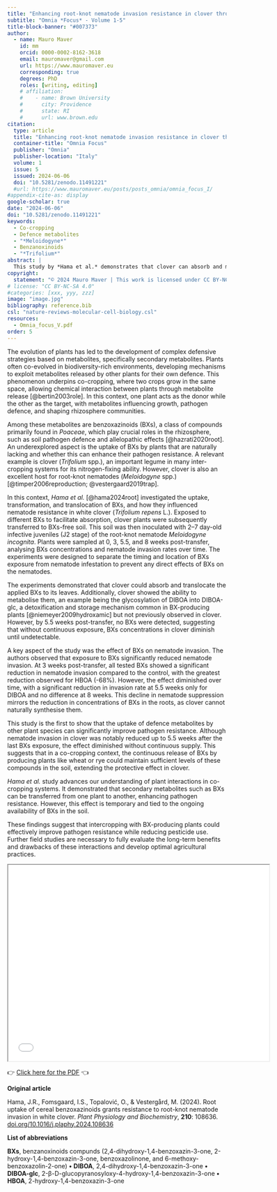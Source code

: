 ```yaml
---
title: "Enhancing root-knot nematode invasion resistance in clover through root uptake of benzoxazinoids"
subtitle: "Omnia *Focus* - Volume 1-5"
title-block-banner: "#007373"
author:
  - name: Mauro Maver
    id: mm
    orcid: 0000-0002-8162-3618
    email: mauromaver@gmail.com
    url: https://www.mauromaver.eu
    corresponding: true
    degrees: PhD
    roles: [writing, editing]
    # affiliation: 
    #    - name: Brown University
    #      city: Providence
    #      state: RI
    #      url: www.brown.edu
citation:
  type: article
  title: "Enhancing root-knot nematode invasion resistance in clover through root uptake of benzoxazinoids"
  container-title: "Omnia Focus"
  publisher: "Omnia"
  publisher-location: "Italy"
  volume: 1
  issue: 5
  issued: 2024-06-06
  doi: "10.5281/zenodo.11491221"
  #url: https://www.mauromaver.eu/posts/posts_omnia/omnia_focus_I/
#appendix-cite-as: display
google-scholar: true
date: "2024-06-06"
doi: "10.5281/zenodo.11491221"
keywords:
  - Co-cropping
  - Defence metabolites
  - "*Meloidogyne*"
  - Benzanoxinoids
  - "*Trifolium*"
abstract: |
  This study by *Hama et al.* demonstrates that clover can absorb and metabolise benzoxazinoids from other plants, significantly enhancing its resistance to nematode invasion temporarily. The findings suggest that continuous benzoxazinoids release in co-cropping systems could sustain pathogen protection in non-benzoxazinoids-producing plants like clover.
copyright:
  statement: "© 2024 Mauro Maver | This work is licensed under CC BY-NC-SA 4.0"
# license: "CC BY-NC-SA 4.0"
#categories: [xxx, yyy, zzz]
image: "image.jpg"
bibliography: reference.bib
csl: "nature-reviews-molecular-cell-biology.csl"
resources: 
  - Omnia_focus_V.pdf
order: 5
---
```


::: drop-cap
The evolution of plants has led to the development of complex defensive strategies based on metabolites, specifically secondary metabolites. Plants often co-evolved in biodiversity-rich environments, developing mechanisms to exploit metabolites released by other plants for their own defence. This phenomenon underpins co-cropping, where two crops grow in the same space, allowing chemical interaction between plants through metabolite release [@bertin2003role]. In this context, one plant acts as the donor while the other as the target, with metabolites influencing growth, pathogen defence, and shaping rhizosphere communities.
:::

Among these metabolites are benzoxazinoids (BXs), a class of compounds primarily found in *Poaceae*, which play crucial roles in the rhizosphere, such as soil pathogen defence and allelopathic effects [@hazrati2020root]. An underexplored aspect is the uptake of BXs by plants that are naturally lacking and whether this can enhance their pathogen resistance. A relevant example is clover (*Trifolium* spp.), an important legume in many inter-cropping systems for its nitrogen-fixing ability. However, clover is also an excellent host for root-knot nematodes (*Meloidogyne* spp.) [@timper2006reproduction; @vestergaard2019trap].

In this context, *Hama et al.* [@hama2024root] investigated the uptake, transformation, and translocation of BXs, and how they influenced nematode resistance in white clover (*Trifolium repens* L.). Exposed to different BXs to facilitate absorption, clover plants were subsequently transferred to BXs-free soil. This soil was then inoculated with 2–7 day-old infective juveniles (J2 stage) of the root-knot nematode *Meloidogyne incognita*. Plants were sampled at 0, 3, 5.5, and 8 weeks post-transfer, analysing BXs concentrations and nematode invasion rates over time. The experiments were designed to separate the timing and location of BXs exposure from nematode infestation to prevent any direct effects of BXs on the nematodes.

The experiments demonstrated that clover could absorb and translocate the applied BXs to its leaves. Additionally, clover showed the ability to metabolise them, an example being the glycosylation of DIBOA into DIBOA-glc, a detoxification and storage mechanism common in BX-producing plants [@niemeyer2009hydroxamic] but not previously observed in clover. However, by 5.5 weeks post-transfer, no BXs were detected, suggesting that without continuous exposure, BXs concentrations in clover diminish until undetectable.

A key aspect of the study was the effect of BXs on nematode invasion. The authors observed that exposure to BXs significantly reduced nematode invasion. At 3 weeks post-transfer, all tested BXs showed a significant reduction in nematode invasion compared to the control, with the greatest reduction observed for HBOA (-68%). However, the effect diminished over time, with a significant reduction in invasion rate at 5.5 weeks only for DIBOA and no difference at 8 weeks. This decline in nematode suppression mirrors the reduction in concentrations of BXs in the roots, as clover cannot naturally synthesise them.

This study is the first to show that the uptake of defence metabolites by other plant species can significantly improve pathogen resistance. Although nematode invasion in clover was notably reduced up to 5.5 weeks after the last BXs exposure, the effect diminished without continuous supply. This suggests that in a co-cropping context, the continuous release of BXs by producing plants like wheat or rye could maintain sufficient levels of these compounds in the soil, extending the protective effect in clover.

*Hama et al.* study advances our understanding of plant interactions in co-cropping systems. It demonstrated that secondary metabolites such as BXs can be transferred from one plant to another, enhancing pathogen resistance. However, this effect is temporary and tied to the ongoing availability of BXs in the soil.

These findings suggest that intercropping with BX-producing plants could effectively improve pathogen resistance while reducing pesticide use. Further field studies are necessary to fully evaluate the long-term benefits and drawbacks of these interactions and develop optimal agricultural practices.

::: {style="text-align: center"}
<iframe width="600" height="450" src="Omnia_focus_V.pdf">

</iframe>
:::

::: PDF
👉 [Click here for the PDF](Omnia_focus_V.pdf "Here you can download the PDF version") 👈
:::

::: {.callout-note appearance="minimal"}
**Original article**

Hama, J.R., Fomsgaard, I.S., Topalović, O., & Vestergård, M. (2024). Root uptake of cereal benzoxazinoids grants resistance to root-knot nematode invasion in white clover. *Plant Physiology and Biochemistry*, **210**: 108636. [doi.org/10.1016/j.plaphy.2024.108636](https://doi.org/10.1016/j.plaphy.2024.108636)

**List of abbreviations**

**BXs**, benzanoxinoids compunds (2,4-dihydroxy-1,4-benzoxazin-3-one, 2-hydroxy-1,4-benzoxazin-3-one, benzoxazolinone, and 6-methoxy- benzoxazolin-2-one) **•** **DIBOA**, 2,4-dihydroxy-1,4-benzoxazin-3-one **•** **DIBOA-glc**, 2-β-D-glucopyranosyloxy-4-hydroxy-1,4-benzoxazin-3-one **•** **HBOA**, 2-hydroxy-1,4-benzoxazin-3-one
:::
